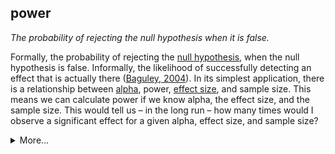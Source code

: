 ## power

<dfn>The probability of rejecting the null hypothesis when it is false.</dfn>

Formally, the probability of rejecting the [null hypothesis](n.html#null-hypothesis), when the null hypothesis is false. Informally, the likelihood of successfully detecting an effect that is actually there ([Baguley, 2004](https://doi.org/10.1016/j.apergo.2004.01.002)). In its simplest application, there is a relationship between [alpha](a.html#alpha-stats), power, [effect size](e.html#effect-size), and sample size. This means we can calculate power if we know alpha, the effect size, and the sample size. This would tell us -- in the long run -- how many times would I observe a significant effect for a given alpha, effect size, and sample size?

<details>
  <summary>More...</summary>
  
For example, you can simulate a 2-sample study 100 times, where the true mean for group A is 100 and the true mean for group B is 105, and the SD for each group is 10.

```r
set.seed(8675309) # for reproducible simulations

sim_data <- faux::sim_design(
  between = list(group = c("A", "B")),
  n = c(A = 50, B = 45), # number of subjects per group
  mu = c(A = 100, B = 105),
  sd = 10,
  rep = 100, # repeat the simulation 100 times
  long = TRUE, # structure data in long format
  plot = FALSE
)

```

Now you can use [iteration](i.html#iteration) to run your analysis on each sample, saving the p-value.

```r
p_values <- purrr::map_dbl(sim_data$data, function(data) {
  t.test(y ~ group, data = data)$p.value
})
```

Finally, check what proportion of the samples resulted in a significant p-value. This is your power.

```r
alpha <- 0.05 # justify your alpha
power <- mean(p_values < alpha)
power
```


</details>
